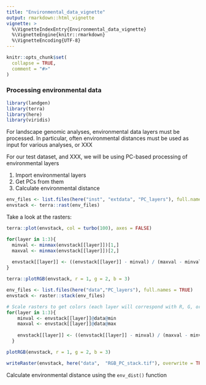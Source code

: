 ```yaml
---
title: "Environmental_data_vignette"
output: rmarkdown::html_vignette
vignette: >
  %\VignetteIndexEntry{Environmental_data_vignette}
  %\VignetteEngine{knitr::rmarkdown}
  %\VignetteEncoding{UTF-8}
---
```


```r
knitr::opts_chunk$set(
  collapse = TRUE,
  comment = "#>"
)
```

### Processing environmental data

```r
library(landgen)
library(terra)
library(here)
library(viridis)
```

For landscape genomic analyses, environmental data layers must be processed. In particular, often environmental distances must be used as input for various analyses, or XXX

For our test dataset, and XXX, we will be using PC-based processing of environmental layers

(1) Import environmental layers
(2) Get PCs from them
(3) Calculate environmental distance

```r
env_files <- list.files(here("inst", "extdata", "PC_layers"), full.names = TRUE)
envstack <- terra::rast(env_files)
```

Take a look at the rasters:

```r
terra::plot(envstack, col = turbo(100), axes = FALSE)
```

```r
for(layer in 1:3){
  minval <- minmax(envstack[[layer]])[1,]
  maxval <- minmax(envstack[[layer]])[2,]
  
  envstack[[layer]] <- ((envstack[[layer]] - minval) / (maxval - minval))*255
}

terra::plotRGB(envstack, r = 1, g = 2, b = 3)
```

```r
env_files <- list.files(here("data","PC_layers"), full.names = TRUE)
envstack <- raster::stack(env_files)

# Scale rasters to get colors (each layer will correspond with R, G, or B in the final plot)
for(layer in 1:3){
    minval <- envstack[[layer]]@data@min
    maxval <- envstack[[layer]]@data@max
  
    envstack[[layer]] <- ((envstack[[layer]] - minval) / (maxval - minval))*255
  }

plotRGB(envstack, r = 1, g = 2, b = 3)

writeRaster(envstack, here("data",  "RGB_PC_stack.tif"), overwrite = TRUE)
```

Calculate environmental distance using the `env_dist()` function


